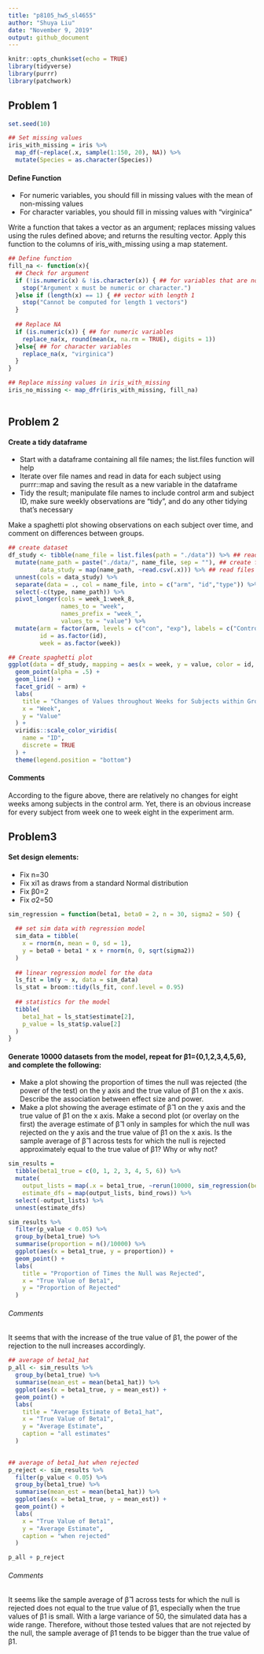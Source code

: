 ```yaml
---
title: "p8105_hw5_sl4655"
author: "Shuya Liu"
date: "November 9, 2019"
output: github_document
---
```


```r
knitr::opts_chunk$set(echo = TRUE)
library(tidyverse)
library(purrr)
library(patchwork)
```

Problem 1
---

```r
set.seed(10)

## Set missing values
iris_with_missing = iris %>% 
  map_df(~replace(.x, sample(1:150, 20), NA)) %>%
  mutate(Species = as.character(Species))
```

#### Define Function
* For numeric variables, you should fill in missing values with the mean of non-missing values
* For character variables, you should fill in missing values with "virginica"

Write a function that takes a vector as an argument; replaces missing values using the rules defined above; and returns the resulting vector. Apply this function to the columns of iris_with_missing using a map statement.

```r
## Define function
fill_na <- function(x){
  ## Check for argument
  if (!is.numeric(x) & !is.character(x)) { ## for variables that are not numeric and variables
    stop("Argument x must be numeric or character.")
  }else if (length(x) == 1) { ## vector with length 1
    stop("Cannot be computed for length 1 vectors")
  }
  
  ## Replace NA
  if (is.numeric(x)) { ## for numeric variables
    replace_na(x, round(mean(x, na.rm = TRUE), digits = 1))
  }else{ ## for character variables
    replace_na(x, "virginica")
  }
}

## Replace missing values in iris_with_missing
iris_no_missing <- map_dfr(iris_with_missing, fill_na)
  
```

Problem 2
---
#### Create a tidy dataframe

* Start with a dataframe containing all file names; the list.files function will help
* Iterate over file names and read in data for each subject using purrr::map and saving the result as a new variable in the dataframe
* Tidy the result; manipulate file names to include control arm and subject ID, make sure weekly observations are “tidy”, and do any other tidying that’s necessary

Make a spaghetti plot showing observations on each subject over time, and comment on differences between groups.

```r
## create dataset
df_study <- tibble(name_file = list.files(path = "./data")) %>% ## read files' names
  mutate(name_path = paste("./data/", name_file, sep = ""), ## create files' paths
         data_study = map(name_path, ~read.csv(.x))) %>% ## read files
  unnest(cols = data_study) %>%
  separate(data = ., col = name_file, into = c("arm", "id","type")) %>%
  select(-c(type, name_path)) %>%
  pivot_longer(cols = week_1:week_8,
               names_to = "week",
               names_prefix = "week_",
               values_to = "value") %>%
  mutate(arm = factor(arm, levels = c("con", "exp"), labels = c("Control", "Experiment")),
         id = as.factor(id),
         week = as.factor(week))

## Create spaghetti plot
ggplot(data = df_study, mapping = aes(x = week, y = value, color = id, group = id)) + 
  geom_point(alpha = .5) +
  geom_line() +
  facet_grid( ~ arm) +
  labs(
    title = "Changes of Values throughout Weeks for Subjects within Groups",
    x = "Week",
    y = "Value"
  ) + 
  viridis::scale_color_viridis(
    name = "ID", 
    discrete = TRUE
  ) + 
  theme(legend.position = "bottom")
```

#### Comments

According to the figure above, there are relatively no changes for eight weeks among subjects in the control arm. Yet, there is an obvious increase for every subject from week one to week eight in the experiment arm.

Problem3
---
#### Set design elements:
* Fix n=30
* Fix xi1 as draws from a standard Normal distribution
* Fix β0=2
* Fix σ2=50

```r
sim_regression = function(beta1, beta0 = 2, n = 30, sigma2 = 50) {
  
  ## set sim data with regression model
  sim_data = tibble(
    x = rnorm(n, mean = 0, sd = 1),
    y = beta0 + beta1 * x + rnorm(n, 0, sqrt(sigma2))
  )
  
  ## linear regression model for the data
  ls_fit = lm(y ~ x, data = sim_data)
  ls_stat = broom::tidy(ls_fit, conf.level = 0.95)
  
  ## statistics for the model
  tibble(
    beta1_hat = ls_stat$estimate[2],
    p_value = ls_stat$p.value[2]
  )
}

```

#### Generate 10000 datasets from the model, repeat for β1={0,1,2,3,4,5,6}, and complete the following:
* Make a plot showing the proportion of times the null was rejected (the power of the test) on the y axis and the true value of β1 on the x axis. Describe the association between effect size and power.
* Make a plot showing the average estimate of β̂ 1 on the y axis and the true value of β1 on the x axis. Make a second plot (or overlay on the first) the average estimate of β̂ 1 only in samples for which the null was rejected on the y axis and the true value of β1 on the x axis. Is the sample average of β̂ 1 across tests for which the null is rejected approximately equal to the true value of β1? Why or why not?

```r
sim_results = 
  tibble(beta1_true = c(0, 1, 2, 3, 4, 5, 6)) %>% 
  mutate(
    output_lists = map(.x = beta1_true, ~rerun(10000, sim_regression(beta1 = .x))),
    estimate_dfs = map(output_lists, bind_rows)) %>% 
  select(-output_lists) %>% 
  unnest(estimate_dfs)
```

```r
sim_results %>%
  filter(p_value < 0.05) %>%
  group_by(beta1_true) %>%
  summarise(proportion = n()/10000) %>%
  ggplot(aes(x = beta1_true, y = proportion)) +
  geom_point() +
  labs(
    title = "Proportion of Times the Null was Rejected",
    x = "True Value of Beta1",
    y = "Proportion of Rejected"
  )
```

###### Comments

It seems that with the increase of the true value of β1, the power of the rejection to the null increases accordingly.

```r
## average of beta1_hat
p_all <- sim_results %>% 
  group_by(beta1_true) %>%
  summarise(mean_est = mean(beta1_hat)) %>%
  ggplot(aes(x = beta1_true, y = mean_est)) +
  geom_point() +
  labs(
    title = "Average Estimate of Beta1_hat",
    x = "True Value of Beta1",
    y = "Average Estimate",
    caption = "all estimates"
  )
  

## average of beta1_hat when rejected
p_reject <- sim_results %>%
  filter(p_value < 0.05) %>%
  group_by(beta1_true) %>%
  summarise(mean_est = mean(beta1_hat)) %>%
  ggplot(aes(x = beta1_true, y = mean_est)) +
  geom_point() +
  labs(
    x = "True Value of Beta1",
    y = "Average Estimate",
    caption = "when rejected"
  )

p_all + p_reject
```
###### Comments

It seems like the sample average of β̂ 1 across tests for which the null is rejected does not equal to the true value of β1, especially when the true values of β1 is small. With a large variance of 50, the simulated data has a wide range. Therefore, without those tested values that are not rejected by the null, the sample average of β̂1 tends to be bigger than the true value of β1.